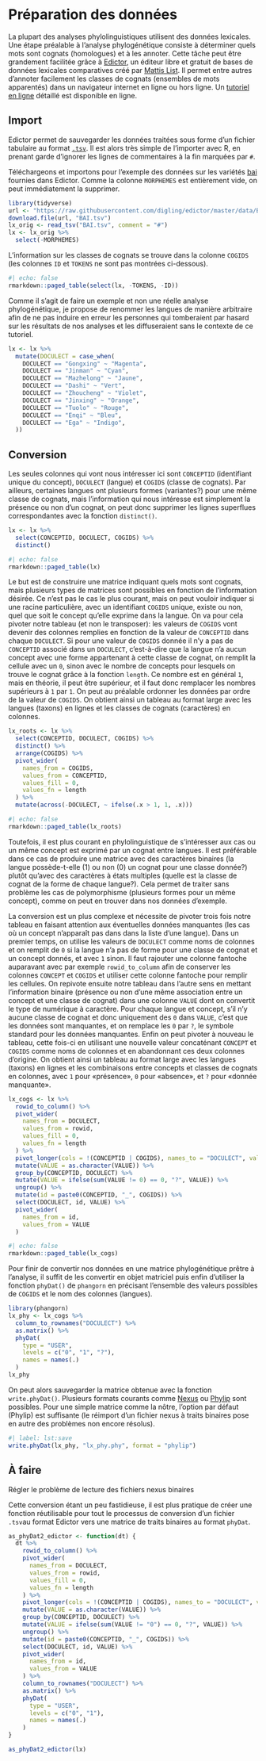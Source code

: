 # Préparation des données

La plupart des analyses phylolinguistiques utilisent des données lexicales. Une étape préalable à l'analyse phylogénétique consiste à déterminer quels mots sont cognats (homologues) et à les annoter. Cette tâche peut être grandement facilitée grâce à [Edictor](https://digling.org/edictor/), un éditeur libre et gratuit de bases de données lexicales comparatives créé par [Mattis List](https://lingulist.de). Il permet entre autres d'annoter facilement les classes de cognats (ensembles de mots apparentés) dans un navigateur internet en ligne ou hors ligne. Un [tutoriel en ligne](https://github.com/digling/edictor-tutorial) détaillé est disponible en ligne.

## Import

Edictor permet de sauvegarder les données traitées sous forme d'un fichier tabulaire au format [`.tsv`](https://fr.wikipedia.org/wiki/Tabulation-separated_values). Il est alors très simple de l'importer avec R, en prenant garde d'ignorer les lignes de commentaires à la fin marquées par `#`.

Téléchargeons et importons pour l'exemple des données sur les variétés [bai](https://fr.wikipedia.org/wiki/Bai_(langue)) fournies dans Edictor. Comme la colonne `MORPHEMES` est entièrement vide, on peut immédiatement la supprimer.

```r
library(tidyverse)
url <- "https://raw.githubusercontent.com/digling/edictor/master/data/BAI.tsv"
download.file(url, "BAI.tsv")
lx_orig <- read_tsv("BAI.tsv", comment = "#")
lx <- lx_orig %>%
  select(-MORPHEMES)
```

L'information sur les classes de cognats se trouve dans la colonne `COGIDS` (les colonnes `ID` et `TOKENS` ne sont pas montrées ci-dessous).

```r
#| echo: false
rmarkdown::paged_table(select(lx, -TOKENS, -ID))
```

Comme il s'agit de faire un exemple et non une réelle analyse phylogénétique, je propose de renommer les langues de manière arbitraire afin de ne pas induire en erreur les personnes qui tomberaient par hasard sur les résultats de nos analyses et les diffuseraient sans le contexte de ce tutoriel.

```r
lx <- lx %>%
  mutate(DOCULECT = case_when(
    DOCULECT == "Gongxing" ~ "Magenta",
    DOCULECT == "Jinman" ~ "Cyan",
    DOCULECT == "Mazhelong" ~ "Jaune",
    DOCULECT == "Dashi" ~ "Vert",
    DOCULECT == "Zhoucheng" ~ "Violet",
    DOCULECT == "Jinxing" ~ "Orange",
    DOCULECT == "Tuolo" ~ "Rouge",
    DOCULECT == "Enqi" ~ "Bleu",
    DOCULECT == "Ega" ~ "Indigo",
  ))
```

## Conversion

Les seules colonnes qui vont nous intéresser ici sont `CONCEPTID` (identifiant unique du concept), `DOCULECT` (langue) et `COGIDS` (classe de cognats). Par ailleurs, certaines langues ont plusieurs formes (variantes?) pour une même classe de cognats, mais l'information qui nous intéresse est simplement la présence ou non d'un cognat, on peut donc supprimer les lignes superflues correspondantes avec la fonction `distinct()`.

```r
lx <- lx %>% 
  select(CONCEPTID, DOCULECT, COGIDS) %>%
  distinct()
```

```r
#| echo: false
rmarkdown::paged_table(lx)
```

Le but est de construire une matrice indiquant quels mots sont cognats, mais plusieurs types de matrices sont possibles en fonction de l'information désirée. Ce n'est pas le cas le plus courant, mais on peut vouloir indiquer si une racine particulière, avec un identifiant `COGIDS` unique, existe ou non, quel que soit le concept qu'elle exprime dans la langue. On va pour cela pivoter notre tableau (et non le transposer): les valeurs de `COGIDS` vont devenir des colonnes remplies en fonction de la valeur de `CONCEPTID` dans chaque `DOCULECT`. Si pour une valeur de `COGIDS` donnée il n'y a pas de `CONCEPTID` associé dans un `DOCULECT`, c'est-à-dire que la langue n'a aucun concept avec une forme appartenant à cette classe de cognat, on remplit la cellule avec un `0`, sinon avec le nombre de concepts pour lesquels on trouve le cognat grâce à la fonction `length`. Ce nombre est en général `1`, mais en théorie, il peut être supérieur, et il faut donc remplacer les nombres supérieurs à `1` par `1`. On peut au préalable ordonner les données par ordre de la valeur de `COGIDS`. On obtient ainsi un tableau au format large avec les langues (taxons) en lignes et les classes de cognats (caractères) en colonnes.

```r
lx_roots <- lx %>%
  select(CONCEPTID, DOCULECT, COGIDS) %>%
  distinct() %>%
  arrange(COGIDS) %>%
  pivot_wider(
    names_from = COGIDS,
    values_from = CONCEPTID,
    values_fill = 0,
    values_fn = length
  ) %>%
  mutate(across(-DOCULECT, ~ ifelse(.x > 1, 1, .x)))
```

```r
#| echo: false
rmarkdown::paged_table(lx_roots)
```

Toutefois, il est plus courant en phylolinguistique de s'intéresser aux cas ou un même concept est exprimé par un cognat entre langues. Il est préférable dans ce cas de produire une matrice avec des caractères binaires (la langue possède-t-elle (1) ou non (0) un cognat pour une classe donnée?) plutôt qu'avec des caractères à états multiples (quelle est la classe de cognat de la forme de chaque langue?). Cela permet de traiter sans problème les cas de polymorphisme (plusieurs formes pour un même concept), comme on peut en trouver dans nos données d'exemple.

La conversion est un plus complexe et nécessite de pivoter trois fois notre tableau en faisant attention aux éventuelles données manquantes (les cas où un concept n'apparaît pas dans dans la liste d'une langue). Dans un premier temps, on utilise les valeurs de `DOCULECT` comme noms de colonnes et on remplit de `0` si la langue n'a pas de forme pour une classe de cognat et un concept donnés, et avec `1` sinon. Il faut rajouter une colonne fantoche auparavant avec par exemple `rowid_to_column` afin de conserver les colonnes `CONCEPT` et `COGIDS` et utiliser cette colonne fantoche pour remplir les cellules. On repivote ensuite notre tableau dans l'autre sens en mettant l'information binaire (présence ou non d'une même association entre un concept et une classe de cognat) dans une colonne `VALUE` dont on convertit le type de numérique à caractère. Pour chaque langue et concept, s'il n'y aucune classe de cognat et donc uniquement des `0` dans `VALUE`, c'est que les données sont manquantes, et on remplace les `0` par `?`, le symbole standard pour les données manquantes. Enfin on peut pivoter à nouveau le tableau, cette fois-ci en utilisant une nouvelle valeur concaténant `CONCEPT` et `COGIDS` comme noms de colonnes et en abandonnant ces deux colonnes d'origine. On obtient ainsi un tableau au format large avec les langues (taxons) en lignes et les combinaisons entre concepts et classes de cognats en colonnes, avec `1` pour «présence», `0` pour «absence», et `?` pour «donnée manquante».

```r
lx_cogs <- lx %>%
  rowid_to_column() %>%
  pivot_wider(
    names_from = DOCULECT,
    values_from = rowid,
    values_fill = 0,
    values_fn = length
  ) %>%
  pivot_longer(cols = !(CONCEPTID | COGIDS), names_to = "DOCULECT", values_to = "VALUE") %>%
  mutate(VALUE = as.character(VALUE)) %>%
  group_by(CONCEPTID, DOCULECT) %>%
  mutate(VALUE = ifelse(sum(VALUE != 0) == 0, "?", VALUE)) %>%
  ungroup() %>%
  mutate(id = paste0(CONCEPTID, "_", COGIDS)) %>%
  select(DOCULECT, id, VALUE) %>%
  pivot_wider(
    names_from = id,
    values_from = VALUE
  )
```

```r
#| echo: false
rmarkdown::paged_table(lx_cogs)
```

Pour finir de convertir nos données en une matrice phylogénétique prêtre à l'analyse, il suffit de les convertir en objet matriciel puis enfin d'utiliser la fonction `phyDat()` de `phangorn` en précisant l'ensemble des valeurs possibles de `COGIDS` et le nom des colonnes (langues).

```r
library(phangorn)
lx_phy <- lx_cogs %>%
  column_to_rownames("DOCULECT") %>%
  as.matrix() %>%
  phyDat(
    type = "USER",
    levels = c("0", "1", "?"),
    names = names(.)
  )
lx_phy
```

On peut alors sauvegarder la matrice obtenue avec la fonction `write.phyDat()`. Plusieurs formats courants comme [Nexus](https://fr.wikipedia.org/wiki/Nexus_(format_de_fichier)) ou [Phylip](https://en.wikipedia.org/wiki/PHYLIP) sont possibles. Pour une simple matrice comme la nôtre, l'option par défaut (Phylip) est suffisante (le réimport d'un fichier nexus à traits binaires pose en autre des problèmes non encore résolus).

```r
#| label: lst:save
write.phyDat(lx_phy, "lx_phy.phy", format = "phylip")
```

:::{.column-margin}
::: callout-caution
## À faire
Régler le problème de lecture des fichiers nexus binaires
:::
:::

Cette conversion étant un peu fastidieuse, il est plus pratique de créer une fonction réutilisable pour tout le processus de conversion d'un fichier `.tsv`au format Edictor vers une matrice de traits binaires au format `phyDat`.

```r
as_phyDat2_edictor <- function(dt) {
  dt %>%
    rowid_to_column() %>%
    pivot_wider(
      names_from = DOCULECT,
      values_from = rowid,
      values_fill = 0,
      values_fn = length
    ) %>%
    pivot_longer(cols = !(CONCEPTID | COGIDS), names_to = "DOCULECT", values_to = "VALUE") %>%
    mutate(VALUE = as.character(VALUE)) %>%
    group_by(CONCEPTID, DOCULECT) %>%
    mutate(VALUE = ifelse(sum(VALUE != "0") == 0, "?", VALUE)) %>%
    ungroup() %>%
    mutate(id = paste0(CONCEPTID, "_", COGIDS)) %>%
    select(DOCULECT, id, VALUE) %>%
    pivot_wider(
      names_from = id,
      values_from = VALUE
    ) %>%
    column_to_rownames("DOCULECT") %>%
    as.matrix() %>%
    phyDat(
      type = "USER",
      levels = c("0", "1"),
      names = names(.)
    )
}
```

```r
as_phyDat2_edictor(lx)
```
